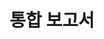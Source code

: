 ---
id: server-intergrated-report
title: 통합 보고서
description: 통합 보고서를 안내합니다. 
tags: [ 통합 보고서, 분석하기, UI ]
---